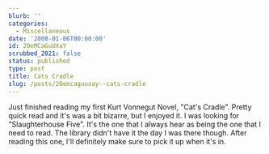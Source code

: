 ```yaml
---
blurb: ''
categories:
  - Miscellaneous
date: '2008-01-06T00:00:00'
id: 20eMCaGuUXaY
scrubbed_2021: false
status: published
type: post
title: Cats Cradle
slug: /posts/20emcaguuxay--cats-cradle
---
```


Just finished reading my first Kurt Vonnegut Novel, "Cat's Cradle".
Pretty quick read and it's was a bit bizarre, but I enjoyed it. I
was looking for "Slaughterhouse Five". It's the one that I always
hear as being the one that I need to read. The library didn't have
it the day I was there though. After reading this one, I'll
definitely make sure to pick it up when it's in.
